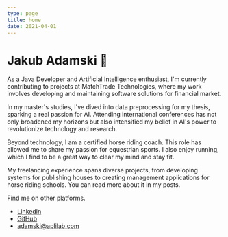 ```yaml
---
type: page
title: home
date: 2021-04-01
---
```


<h1>Jakub Adamski 👐</h1>

As a Java Developer and Artificial Intelligence enthusiast, I'm currently contributing to projects at MatchTrade Technologies, where my work involves developing and maintaining software solutions for financial market.

In my master's studies, I've dived into data preprocessing for my thesis, sparking a real passion for AI. Attending international conferences has not only broadened my horizons but also intensified my belief in AI's power to revolutionize technology and research.

Beyond technology, I am a certified horse riding coach. This role has allowed me to share my passion for equestrian sports. I also enjoy running, which I find to be a great way to clear my mind and stay fit.

My freelancing experience spans diverse projects, from developing systems for publishing houses to creating management applications for horse riding schools. You can read more about it in my posts.

Find me on other platforms.

- [LinkedIn](https://www.linkedin.com/in/jakub-adamski-07a6961b8/)
- [GitHub](https://github.com/adkuba)
- adamski@aplilab.com

